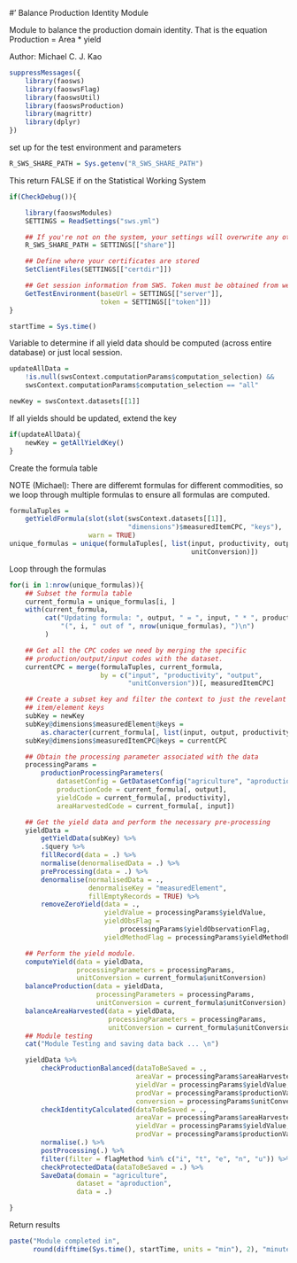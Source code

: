#' Balance Production Identity Module

Module to balance the production domain identity. That is the equation
Production = Area * yield

Author: Michael C. J. Kao


```r
suppressMessages({
    library(faosws)
    library(faoswsFlag)
    library(faoswsUtil)
    library(faoswsProduction)
    library(magrittr)
    library(dplyr)
})
```

set up for the test environment and parameters

```r
R_SWS_SHARE_PATH = Sys.getenv("R_SWS_SHARE_PATH")
```

This return FALSE if on the Statistical Working System

```r
if(CheckDebug()){

    library(faoswsModules)
    SETTINGS = ReadSettings("sws.yml")

    ## If you're not on the system, your settings will overwrite any others
    R_SWS_SHARE_PATH = SETTINGS[["share"]]

    ## Define where your certificates are stored
    SetClientFiles(SETTINGS[["certdir"]])

    ## Get session information from SWS. Token must be obtained from web interface
    GetTestEnvironment(baseUrl = SETTINGS[["server"]],
                       token = SETTINGS[["token"]])
}

startTime = Sys.time()
```

Variable to determine if all yield data should be computed (across entire
database) or just local session.

```r
updateAllData =
    !is.null(swsContext.computationParams$computation_selection) &&
    swsContext.computationParams$computation_selection == "all"

newKey = swsContext.datasets[[1]]
```

If all yields should be updated, extend the key

```r
if(updateAllData){
    newKey = getAllYieldKey()
}
```

Create the formula table

NOTE (Michael): There are differemt formulas for different
                commodities, so we loop through multiple formulas
                to ensure all formulas are computed.

```r
formulaTuples =
    getYieldFormula(slot(slot(swsContext.datasets[[1]],
                              "dimensions")$measuredItemCPC, "keys"),
                    warn = TRUE)
unique_formulas = unique(formulaTuples[, list(input, productivity, output,
                                              unitConversion)])
```

Loop through the formulas

```r
for(i in 1:nrow(unique_formulas)){
    ## Subset the formula table
    current_formula = unique_formulas[i, ]
    with(current_formula,
         cat("Updating formula: ", output, " = ", input, " * ", productivity,
             "(", i, " out of ", nrow(unique_formulas), ")\n")
         )

    ## Get all the CPC codes we need by merging the specific
    ## production/output/input codes with the dataset.
    currentCPC = merge(formulaTuples, current_formula,
                       by = c("input", "productivity", "output",
                              "unitConversion"))[, measuredItemCPC]

    ## Create a subset key and filter the context to just the revelant
    ## item/element keys
    subKey = newKey
    subKey@dimensions$measuredElement@keys =
        as.character(current_formula[, list(input, output, productivity)])
    subKey@dimensions$measuredItemCPC@keys = currentCPC

    ## Obtain the processing parameter associated with the data
    processingParams =
        productionProcessingParameters(
            datasetConfig = GetDatasetConfig("agriculture", "aproduction"),
            productionCode = current_formula[, output],
            yieldCode = current_formula[, productivity],
            areaHarvestedCode = current_formula[, input])

    ## Get the yield data and perform the necessary pre-processing
    yieldData =
        getYieldData(subKey) %>%
        .$query %>%
        fillRecord(data = .) %>%
        normalise(denormalisedData = .) %>%
        preProcessing(data = .) %>%
        denormalise(normalisedData = .,
                    denormaliseKey = "measuredElement",
                    fillEmptyRecords = TRUE) %>%
        removeZeroYield(data = .,
                        yieldValue = processingParams$yieldValue,
                        yieldObsFlag =
                            processingParams$yieldObservationFlag,
                        yieldMethodFlag = processingParams$yieldMethodFlag)

    ## Perform the yield module.
    computeYield(data = yieldData,
                 processingParameters = processingParams,
                 unitConversion = current_formula$unitConversion)
    balanceProduction(data = yieldData,
                      processingParameters = processingParams,
                      unitConversion = current_formula$unitConversion)
    balanceAreaHarvested(data = yieldData,
                         processingParameters = processingParams,
                         unitConversion = current_formula$unitConversion)
    ## Module testing
    cat("Module Testing and saving data back ... \n")

    yieldData %>%
        checkProductionBalanced(dataToBeSaved = .,
                                areaVar = processingParams$areaHarvestedValue,
                                yieldVar = processingParams$yieldValue,
                                prodVar = processingParams$productionValue,
                                conversion = processingParams$unitConversion) %>%
        checkIdentityCalculated(dataToBeSaved = .,
                                areaVar = processingParams$areaHarvestedValue,
                                yieldVar = processingParams$yieldValue,
                                prodVar = processingParams$productionValue) %>%
        normalise(.) %>%
        postProcessing(.) %>%
        filter(filter = flagMethod %in% c("i", "t", "e", "n", "u")) %>%
        checkProtectedData(dataToBeSaved = .) %>%
        SaveData(domain = "agriculture",
                 dataset = "aproduction",
                 data = .)

}
```

Return results

```r
paste("Module completed in",
      round(difftime(Sys.time(), startTime, units = "min"), 2), "minutes.")
```


